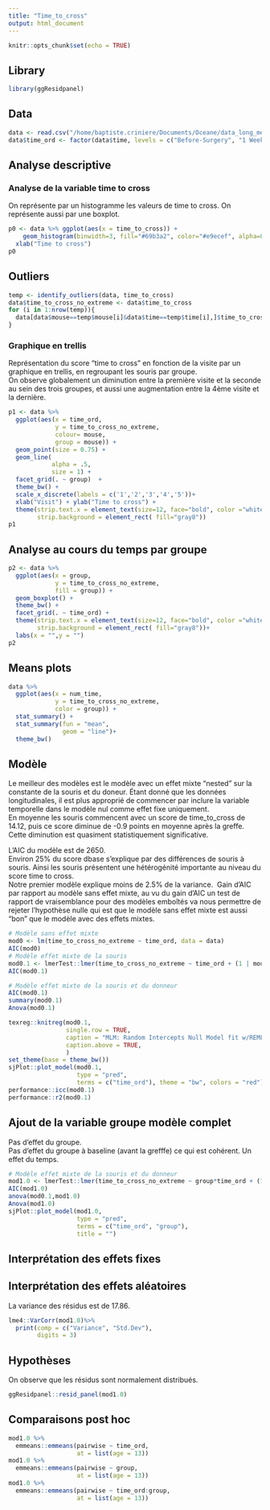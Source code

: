 ```yaml
---
title: "Time_to_cross"
output: html_document
---
```


```r
knitr::opts_chunk$set(echo = TRUE)
```
## Library
```r
library(ggResidpanel)
```

## Data

```r
data <- read.csv("/home/baptiste.criniere/Documents/Oceane/data_long_mean.csv")
data$time_ord <- factor(data$time, levels = c("Before-Surgery", "1 Week", "1 Month", "2 Months", "3 Months"))
```

## Analyse descriptive
### Analyse de la variable time to cross

On représente par un histogramme les valeurs de time to cross. On représente aussi par une boxplot.
```r
p0 <- data %>% ggplot(aes(x = time_to_cross)) +
    geom_histogram(binwidth=3, fill="#69b3a2", color="#e9ecef", alpha=0.9) +
  xlab("Time to cross")
p0
```

## Outliers
```r
temp <- identify_outliers(data, time_to_cross)
data$time_to_cross_no_extreme <- data$time_to_cross
for (i in 1:nrow(temp)){
  data[data$mouse==temp$mouse[i]&data$time==temp$time[i],]$time_to_cross_no_extreme <- NA
}
```


### Graphique en trellis
Représentation du score "time to cross" en fonction de la visite par un graphique en trellis, en regroupant les souris par groupe.
\
On observe globalement un diminution entre la première visite et la seconde au sein des trois groupes, et aussi une augmentation entre la 4ème visite et la dernière.
```r
p1 <- data %>% 
  ggplot(aes(x = time_ord,
             y = time_to_cross_no_extreme,
             colour= mouse,
             group = mouse)) +
  geom_point(size = 0.75) +
  geom_line(
            alpha = .5,
            size = 1) +
  facet_grid(. ~ group)  +
  theme_bw() +
  scale_x_discrete(labels = c('1','2','3','4','5'))+
  xlab("Visit") + ylab("Time to cross") +
  theme(strip.text.x = element_text(size=12, face="bold", color ="white"),
        strip.background = element_rect( fill="gray8"))
p1
```
## Analyse au cours du temps par groupe
```r
p2 <- data %>% 
  ggplot(aes(x = group,
             y = time_to_cross_no_extreme,
             fill = group)) +
  geom_boxplot() +
  theme_bw() +
  facet_grid(. ~ time_ord) +
  theme(strip.text.x = element_text(size=12, face="bold", color ="white"),
        strip.background = element_rect( fill="gray8"))+
  labs(x = "",y = "")
p2
```

## Means plots
```r
data %>% 
  ggplot(aes(x = num_time,
             y = time_to_cross_no_extreme,
             color = group)) +
  stat_summary() +                      
  stat_summary(fun = "mean",            
               geom = "line")+
  theme_bw()
```




## Modèle
Le meilleur des modèles est le modèle avec un effet mixte "nested" sur la constante de la souris et du doneur.
Étant donné que les données longitudinales, il est plus approprié de commencer par inclure la variable temporelle dans le modèle nul comme effet fixe uniquement. 
\
En moyenne les souris commencent avec un score de time_to_cross de 14.12, puis ce score diminue de -0.9 points en moyenne après la greffe.
Cette diminution est quasiment statistiquement significative.
\

L'AIC du modèle est de 2650.\
Environ 25% du score dbase s'explique par des différences de souris à souris. Ainsi les souris présentent une hétérogénité importante au niveau du score time to cross. \
Notre premier modèle explique moins de 2.5% de la variance.\ 
Gain d'AIC par rapport au modèle sans effet mixte, au vu du gain d'AIC un test de rapport de vraisemblance pour des modèles emboîtés va nous permettre de rejeter l'hypothèse nulle qui est que le modèle sans effet mixte est aussi "bon" que le modèle avec des effets mixtes.
```r
# Modèle sans effet mixte
mod0 <- lm(time_to_cross_no_extreme ~ time_ord, data = data)
AIC(mod0)
# Modèle effet mixte de la souris
mod0.1 <- lmerTest::lmer(time_to_cross_no_extreme ~ time_ord + (1 | mouse), data = data)
AIC(mod0.1)

# Modèle effet mixte de la souris et du donneur
AIC(mod0.1)
summary(mod0.1)
Anova(mod0.1)

texreg::knitreg(mod0.1, 
                single.row = TRUE,
                caption = "MLM: Random Intercepts Null Model fit w/REML",
                caption.above = TRUE,
                )
set_theme(base = theme_bw())
sjPlot::plot_model(mod0.1,
                   type = "pred",
                   terms = c("time_ord"), theme = "bw", colors = "red")
performance::icc(mod0.1)
performance::r2(mod0.1)
```


## Ajout de la variable groupe modèle complet
Pas d'effet du groupe.
\
Pas d'effet du groupe à baseline (avant la grefffe) ce qui est cohérent. Un effet du temps. 
```r
# Modèle effet mixte de la souris et du donneur
mod1.0 <- lmerTest::lmer(time_to_cross_no_extreme ~ group*time_ord + (1 | mouse), data = data)
AIC(mod1.0)
anova(mod0.1,mod1.0)
Anova(mod1.0)
sjPlot::plot_model(mod1.0,
                   type = "pred",
                   terms = c("time_ord", "group"),
                   title = "")
```

## Interprétation des effets fixes
## Interprétation des effets aléatoires
La variance des résidus est de 17.86.\

```r
lme4::VarCorr(mod1.0)%>% 
  print(comp = c("Variance", "Std.Dev"),
        digits = 3)
```


## Hypothèses
On observe que les résidus sont normalement distribués.
```r
ggResidpanel::resid_panel(mod1.0)
```

## Comparaisons post hoc
```r
mod1.0 %>% 
  emmeans::emmeans(pairwise ~ time_ord,
                   at = list(age = 13))
mod1.0 %>% 
  emmeans::emmeans(pairwise ~ group,
                   at = list(age = 13))
mod1.0 %>% 
  emmeans::emmeans(pairwise ~ time_ord:group,
                   at = list(age = 13))
```
 










